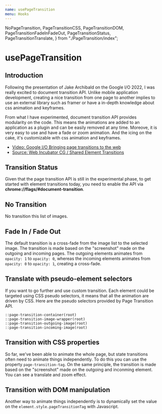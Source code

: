 ```yaml
---
name: usePageTransition
menu: Hooks
---
```


  NoPageTransition,
  PageTransitionCSS,
  PageTransitionDOM,
  PageTransitionFadeInFadeOut,
  PageTransitionStatus,
  PageTransitionTranslate,
} from "./PageTransition/index";

# usePageTransition

## Introduction

Following the presentation of Jake Archibald on the Google I/O 2022, I was 
really excited to document transition API. Unlike mobile application 
development, creating a nice transition from one page to another implies to
use an external library such as framer or have a in-depth knowledge about css 
animation and keyframes.

From what I have experimented, document transition API provides modularity on 
the code. This means the animations are added to an application as a plugin and
can be easily removed at any time. Moreove, it is very easy to use and have a 
fade or zoom animation. And the icing on the cake, it's customizable with css
animation and keyframes.

- <a href="https://www.youtube.com/watch?v=JCJUPJ_zDQ4" target="_blank">Video: Google I/O Bringing page transitions to the web</a>
- <a href="https://github.com/WICG/shared-element-transitions" target="_blank">Source: Web Incubator CG / Shared Element Transitions</a>

## Transition Status

Given that the page transition API is still in the experimental phase, to get 
started with element transitions today, you need to enable the API via
**chrome://flags/#document-transition**.

<Playground>
  <PageTransitionStatus />
</Playground>

## No Transition

No transition this list of images.

<Playground>
  <NoPageTransition />
</Playground>

## Fade In / Fade Out

The default transition is a cross-fade from the image list to the selected 
image. The transition is made based on the "screenshot" made on the outgoing and 
incoming pages. The outgoing elements animates from 
`opacity: 1` to `opacity: 0`, whereas the incoming elements animates from 
`opacity: 0` to `opacity: 1`, creating a cross-fade.

<Playground>
  <PageTransitionFadeInFadeOut />
</Playground>

## Translate with pseudo-element selectors



If you want to go further and use custom transition. Each element could be 
targeted using CSS pseudo selectors, it means that all the animation are driven
by CSS. Here are the pseudo selectors provided by Page Transition API.

```
::page-transition-container(root)
::page-transition-image-wrapper(root)
::page-transition-outgoing-image(root)
::page-transition-incoming-image(root)
```

<Playground>
  <PageTransitionTranslate />
</Playground>

## Transition with CSS properties


So far, we've been able to animate the whole page, but state transitions 
often need to animate things independently. To do this you can use the property
`page-transition-tag`. On the same principle, the transition is made based on 
the "screenshot" made on the outgoing and inconming element. You can see a 
translate and zoom effect.


<Playground>
  <PageTransitionCSS />
</Playground>

## Transition with DOM manipulation


Another way to animate things independently is to dynamically set the value 
on the `element.style.pageTransitionTag` with Javascript.


<Playground>
  <PageTransitionDOM />
</Playground>
